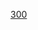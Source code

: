 {{整数
| nav_pre = Category:名数
| list name = [[:分類:名数|:分類:名数]]
| list = {{Numbers digits|300|namespace=:Category:名数}}{{Numbers digits|300|digit=10|namespace=:Category:名数}}{{Numbers digits|300|digit=100|namespace=:Category:名数}}
| num=300
}}
[[category:名數|300]]